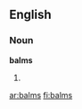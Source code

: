 ==English==

===Noun===
'''balms'''

# {{plural of|[[balm]]}}

{{anagrams:en/ablms}}
[[ar:balms]]
[[fi:balms]]